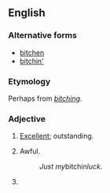 ==English==

===Alternative forms===
* [[bitchen]]
* [[bitchin']]

===Etymology===
Perhaps from ''[[bitching]]''.

===Adjective===
{{head|en|adjective|superlative|bitchinest}}

# {{context|slang|surfing|lang=en}} [[excellent|Excellent]]; outstanding.
# {{lb|en|slang|rare}} Awful.
#: ''Just my ''bitchin'' luck.''
# {{alternative spelling of|bitching|lang=en}}